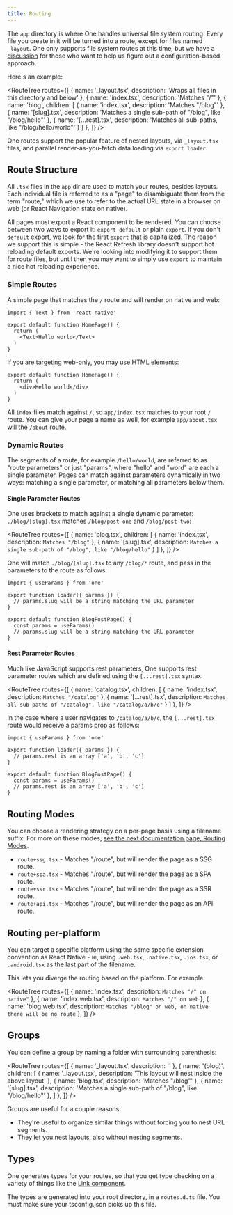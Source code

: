 ```yaml
---
title: Routing
---
```


The `app` directory is where One handles universal file system routing. Every file you create in it will be turned into a route, except for files named `_layout`. One only supports file system routes at this time, but we have a [discussion](https://github.com/onejs/one/discussions/108) for those who want to help us figure out a configuration-based approach.

Here's an example:

<RouteTree
  routes={[
    { name: '_layout.tsx', description: 'Wraps all files in this directory and below' },
    { name: 'index.tsx', description: 'Matches "/"' },
    { name: 'blog', children: [
      { name: 'index.tsx', description: 'Matches "/blog"' },
      { name: '[slug].tsx', description: 'Matches a single sub-path of "/blog", like "/blog/hello"' },
      { name: '[...rest].tsx', description: 'Matches all sub-paths, like "/blog/hello/world"' }
    ] },
  ]}
/>

One routes support the popular feature of nested layouts, via `_layout.tsx` files, and parallel render-as-you-fetch data loading via `export loader`.

## Route Structure

All `.tsx` files in the `app` dir are used to match your routes, besides layouts. Each individual file is referred to as a "page" to disambiguate them from the term "route," which we use to refer to the actual URL state in a browser on web (or React Navigation state on native).

All pages must export a React component to be rendered. You can choose between two ways to export it: `export default` or plain `export`. If you don't `default` export, we look for the first `export` that is capitalized. The reason we support this is simple - the React Refresh library doesn't support hot reloading default exports. We're looking into modifying it to support them for route files, but until then you may want to simply use `export` to maintain a nice hot reloading experience.

### Simple Routes

A simple page that matches the `/` route and will render on native and web:

```tsx fileName=app/index.tsx
import { Text } from 'react-native'

export default function HomePage() {
  return (
    <Text>Hello world</Text>
  )
}
```

If you are targeting web-only, you may use HTML elements:

```tsx fileName=app/index.tsx
export default function HomePage() {
  return (
    <div>Hello world</div>
  )
}
```

All `index` files match against `/`, so `app/index.tsx` matches to your root `/` route. You can give your page a name as well, for example `app/about.tsx` will the `/about` route.

### Dynamic Routes

The segments of a route, for example `/hello/world`, are referred to as "route parameters" or just "params", where "hello" and "word" are each a single parameter. Pages can match against parameters dynamically in two ways: matching a single parameter, or matching all parameters below them.

#### Single Parameter Routes

One uses brackets to match against a single dynamic parameter: `./blog/[slug].tsx` matches `/blog/post-one` and `/blog/post-two`:

<RouteTree
  routes={[
    { name: 'blog.tsx', children: [
      { name: 'index.tsx', description: `Matches "/blog"` },
      { name: '[slug].tsx', description: `Matches a single sub-path of "/blog", like "/blog/hello"` }
    ] },
  ]}
/>

One will match `./blog/[slug].tsx` to any `/blog/*` route, and pass in the parameters to the route as follows:

```tsx
import { useParams } from 'one'

export function loader({ params }) {
  // params.slug will be a string matching the URL parameter
}

export default function BlogPostPage() {
  const params = useParams()
  // params.slug will be a string matching the URL parameter
}
```

#### Rest Parameter Routes

Much like JavaScript supports rest parameters, One supports rest parameter routes which are defined using the `[...rest].tsx` syntax.

<RouteTree
  routes={[
    { name: 'catalog.tsx', children: [
      { name: 'index.tsx', description: `Matches "/catalog"` },
      { name: '[...rest].tsx', description: `Matches all sub-paths of "/catalog", like "/catalog/a/b/c"` }
    ] },
  ]}
/>

In the case where a user navigates to `/catalog/a/b/c`, the `[...rest].tsx` route would receive a params prop as follows:

```tsx
import { useParams } from 'one'

export function loader({ params }) {
  // params.rest is an array ['a', 'b', 'c']
}

export default function BlogPostPage() {
  const params = useParams()
  // params.rest is an array ['a', 'b', 'c']
}
```

## Routing Modes

You can choose a rendering strategy on a per-page basis using a filename suffix. For more on these modes, [see the next documentation page, Routing Modes](/docs/routing-modes).

- `route+ssg.tsx` - Matches "/route", but will render the page as a SSG route.
- `route+spa.tsx` - Matches "/route", but will render the page as a SPA route.
- `route+ssr.tsx` - Matches "/route", but will render the page as a SSR route.
- `route+api.tsx` - Matches "/route", but will render the page as an API route.

## Routing per-platform

You can target a specific platform using the same specific extension convention as React Native - ie, using `.web.tsx`, `.native.tsx`, `.ios.tsx`, or `.android.tsx` as the last part of the filename.

This lets you diverge the routing based on the platform. For example:

<RouteTree
  routes={[
    { name: 'index.tsx', description: `Matches "/" on native"` },
    { name: 'index.web.tsx', description: `Matches "/" on web` },
    { name: 'blog.web.tsx', description: `Matches "/blog" on web, on native there will be no route` },
  ]}
/>

## Groups

You can define a group by naming a folder with surrounding parenthesis:


<RouteTree
  routes={[
    { name: '_layout.tsx', description: '' },
    { name: '(blog)', children: [
      { name: '_layout.tsx', description: 'This layout will nest inside the above layout' },
      { name: 'blog.tsx', description: 'Matches "/blog"' },
      { name: '[slug].tsx', description: 'Matches a single sub-path of "/blog", like "/blog/hello"' },
    ] },
  ]}
/>

Groups are useful for a couple reasons:

- They're useful to organize similar things without forcing you to nest URL segments.
- They let you nest layouts, also without nesting segments.


## Types

One generates types for your routes, so that you get type checking on a variety of things like the [Link component](/docs/components-Link).

The types are generated into your root directory, in a `routes.d.ts` file. You must make sure your tsconfig.json picks up this file.
